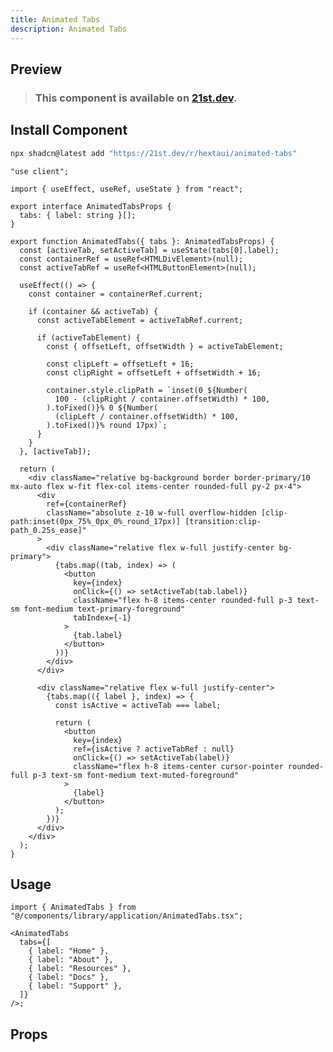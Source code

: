 ```yaml
---
title: Animated Tabs
description: Animated Tabs
---
```



## Preview

<PreviewContainer>
  <AnimatedTabs
    tabs={[
      { label: "Home" },
      { label: "About" },
      { label: "Resources" },
      { label: "Docs" },
      { label: "Support" },
    ]}
  />
</PreviewContainer>

> ### This component is available on [21st.dev](https://tinyurl.com/3pw732ad).

## Install Component

```bash tab="CLI" title="NPM"
npx shadcn@latest add "https://21st.dev/r/hextaui/animated-tabs"
```

```tsx title="AnimatedTabs.tsx" tab="Manually"
"use client";

import { useEffect, useRef, useState } from "react";

export interface AnimatedTabsProps {
  tabs: { label: string }[];
}

export function AnimatedTabs({ tabs }: AnimatedTabsProps) {
  const [activeTab, setActiveTab] = useState(tabs[0].label);
  const containerRef = useRef<HTMLDivElement>(null);
  const activeTabRef = useRef<HTMLButtonElement>(null);

  useEffect(() => {
    const container = containerRef.current;

    if (container && activeTab) {
      const activeTabElement = activeTabRef.current;

      if (activeTabElement) {
        const { offsetLeft, offsetWidth } = activeTabElement;

        const clipLeft = offsetLeft + 16;
        const clipRight = offsetLeft + offsetWidth + 16;

        container.style.clipPath = `inset(0 ${Number(
          100 - (clipRight / container.offsetWidth) * 100,
        ).toFixed()}% 0 ${Number(
          (clipLeft / container.offsetWidth) * 100,
        ).toFixed()}% round 17px)`;
      }
    }
  }, [activeTab]);

  return (
    <div className="relative bg-background border border-primary/10 mx-auto flex w-fit flex-col items-center rounded-full py-2 px-4">
      <div
        ref={containerRef}
        className="absolute z-10 w-full overflow-hidden [clip-path:inset(0px_75%_0px_0%_round_17px)] [transition:clip-path_0.25s_ease]"
      >
        <div className="relative flex w-full justify-center bg-primary">
          {tabs.map((tab, index) => (
            <button
              key={index}
              onClick={() => setActiveTab(tab.label)}
              className="flex h-8 items-center rounded-full p-3 text-sm font-medium text-primary-foreground"
              tabIndex={-1}
            >
              {tab.label}
            </button>
          ))}
        </div>
      </div>

      <div className="relative flex w-full justify-center">
        {tabs.map(({ label }, index) => {
          const isActive = activeTab === label;

          return (
            <button
              key={index}
              ref={isActive ? activeTabRef : null}
              onClick={() => setActiveTab(label)}
              className="flex h-8 items-center cursor-pointer rounded-full p-3 text-sm font-medium text-muted-foreground"
            >
              {label}
            </button>
          );
        })}
      </div>
    </div>
  );
}
```

## Usage

```tsx title="index.tsx"
import { AnimatedTabs } from "@/components/library/application/AnimatedTabs.tsx";

<AnimatedTabs
  tabs={[
    { label: "Home" },
    { label: "About" },
    { label: "Resources" },
    { label: "Docs" },
    { label: "Support" },
  ]}
/>;
```

## Props

<AutoTypeTable
  path="./components/library/application/AnimatedTabs.tsx"
  name="AnimatedTabsProps"
/>
